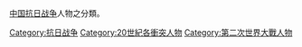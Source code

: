 [[中国抗日战争|中国抗日战争]]人物之分類。

[[Category:抗日战争|Category:抗日战争]]
[[Category:20世紀各衝突人物|Category:20世紀各衝突人物]]
[[Category:第二次世界大戰人物|Category:第二次世界大戰人物]]
{{CategoryTOC}}